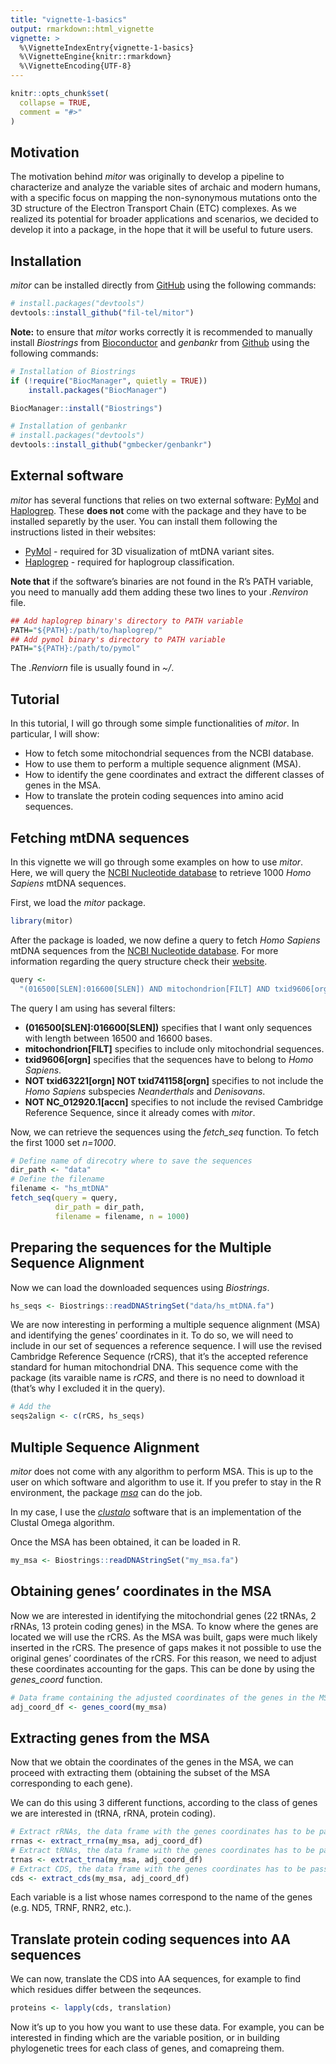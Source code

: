 ```yaml
---
title: "vignette-1-basics"
output: rmarkdown::html_vignette
vignette: >
  %\VignetteIndexEntry{vignette-1-basics}
  %\VignetteEngine{knitr::rmarkdown}
  %\VignetteEncoding{UTF-8}
---
```


```r
knitr::opts_chunk$set(
  collapse = TRUE,
  comment = "#>"
)
```

## Motivation

The motivation behind *mitor* was originally to develop a pipeline to characterize and analyze the variable sites of archaic and modern humans, with a specific focus on mapping the non-synonymous mutations onto the 3D structure of the Electron Transport Chain (ETC) complexes. As we realized its potential for broader applications and scenarios, we decided to develop it into a package, in the hope that it will be useful to future users.

## Installation

*mitor* can be installed directly from [GitHub](https://github.com/) using the following commands:

``` r
# install.packages("devtools")
devtools::install_github("fil-tel/mitor")
```

**Note:** to ensure that *mitor* works correctly it is recommended to manually install *Biostrings* from [Bioconductor](https://www.bioconductor.org/) and *genbankr* from [Github](https://github.com/gmbecker/genbankr) using the following commands:

``` r
# Installation of Biostrings
if (!require("BiocManager", quietly = TRUE))
    install.packages("BiocManager")

BiocManager::install("Biostrings")
```

``` r
# Installation of genbankr
# install.packages("devtools")
devtools::install_github("gmbecker/genbankr")
```

## External software

*mitor* has several functions that relies on two external software: [PyMol](https://www.pymol.org/) and [Haplogrep](https://haplogrep.i-med.ac.at/). These **does not** come with the package and they have to be installed separetly by the user. You can install them following the instructions listed in their websites:

- [PyMol](https://pymol.org/dokuwiki/doku.php?id=installation) - required for 3D visualization of mtDNA variant sites.
- [Haplogrep](https://haplogrep.readthedocs.io/en/latest/installation/) - required for haplogroup classification.

**Note that** if the software's binaries are not found in the R's PATH variable, you need to manually add them adding these two lines to your *.Renviron* file.

``` r
## Add haplogrep binary's directory to PATH variable
PATH="${PATH}:/path/to/haplogrep/"
## Add pymol binary's directory to PATH variable
PATH="${PATH}:/path/to/pymol"
```

The *.Renviorn* file is usually found in *~/*.

## Tutorial

In this tutorial, I will go through some simple functionalities of *mitor*. In particular, I will show:

- How to fetch some mitochondrial sequences from the NCBI database.
- How to use them to perform a multiple sequence alignment (MSA).
- How to identify the gene coordinates and extract the different classes of genes in the MSA.
- How to translate the protein coding sequences into amino acid sequences.  

## Fetching mtDNA sequences

In this vignette we will go through some examples on how to use *mitor*. Here, we will query the [NCBI Nucleotide database](https://www.ncbi.nlm.nih.gov/nucleotide/) to retrieve 1000 *Homo Sapiens* mtDNA sequences.

First, we load the *mitor* package.

```r
library(mitor)
```

After the package is loaded, we now define a query to fetch *Homo Sapiens* mtDNA sequences from the [NCBI Nucleotide database](https://www.ncbi.nlm.nih.gov/nucleotide/). For more information regarding the query structure check their [website](https://www.ncbi.nlm.nih.gov/books/NBK44863/).

```r
query <-
  "(016500[SLEN]:016600[SLEN]) AND mitochondrion[FILT] AND txid9606[orgn] NOT txid63221[orgn] NOT txid741158[orgn] NOT NC_012920.1[accn]" 
```

The query I am using has several filters:

- **(016500[SLEN]:016600[SLEN])** specifies that I want only sequences with length between 16500 and 16600 bases.
- **mitochondrion[FILT]** specifies to include only mitochondrial sequences.
- **txid9606[orgn]** specifies that the sequences have to belong to *Homo Sapiens*.
- **NOT txid63221[orgn] NOT txid741158[orgn]** specifies to not include the *Homo Sapiens* subspecies *Neanderthals* and *Denisovans*.
- **NOT NC_012920.1[accn]** specifies to not include the revised Cambridge Reference Sequence, since it already comes with *mitor*.

Now, we can retrieve the sequences using the *fetch_seq* function. To fetch the first 1000 set *n=1000*.

```r
# Define name of direcotry where to save the sequences
dir_path <- "data"
# Define the filename
filename <- "hs_mtDNA"
fetch_seq(query = query,
          dir_path = dir_path,
          filename = filename, n = 1000)
```

## Preparing the sequences for the Multiple Sequence Alignment
Now we can load the downloaded sequences using *Biostrings*.

```r
hs_seqs <- Biostrings::readDNAStringSet("data/hs_mtDNA.fa")
```

We are now interesting in performing a multiple sequence alignment (MSA) and identifying the genes' coordinates in it. To do so, we will need to include in our set of sequences a reference sequence. I will use the revised Cambridge Reference Sequence (rCRS), that it's the accepted reference standard for human mitochondrial DNA. This sequence come with the package (its varaible name is *rCRS*, and there is no need to download it (that's why I excluded it in the query).

```r
# Add the 
seqs2align <- c(rCRS, hs_seqs)
```

## Multiple Sequence Alignment

*mitor* does not come with any algorithm to perform MSA. This is up to the user on which software and algorithm to use it. If you prefer to stay in the R environment, the package [*msa*](https://www.bioconductor.org/packages/release/bioc/html/msa.html) can do the job.

In my case, I use the [*clustalo*](http://www.clustal.org/omega/) software that is an implementation of the Clustal Omega algorithm.

Once the MSA has been obtained, it can be loaded in R.

```r
my_msa <- Biostrings::readDNAStringSet("my_msa.fa")
```

## Obtaining genes' coordinates in the MSA

Now we are interested in identifying the mitochondrial genes (22 tRNAs, 2 rRNAs, 13 protein coding genes) in the MSA. To know where the genes are located we will use the rCRS. As the MSA was built, gaps were much likely inserted in the rCRS. The presence of gaps makes it not possible to use the original genes' coordinates of the rCRS. For this reason, we need to adjust these coordinates accounting for the gaps. This can be done by using the *genes_coord* function.

```r
# Data frame containing the adjusted coordinates of the genes in the MSA
adj_coord_df <- genes_coord(my_msa)
```


## Extracting genes from the MSA

Now that we obtain the coordinates of the genes in the MSA, we can proceed with extracting them (obtaining the subset of the MSA corresponding to each gene).

We can do this using 3 different functions, according to the class of genes we are interested in (tRNA, rRNA, protein coding).

```r
# Extract rRNAs, the data frame with the genes coordinates has to be passed to the function
rrnas <- extract_rrna(my_msa, adj_coord_df)
# Extract tRNAs, the data frame with the genes coordinates has to be passed to the function
trnas <- extract_trna(my_msa, adj_coord_df)
# Extract CDS, the data frame with the genes coordinates has to be passed to the function
cds <- extract_cds(my_msa, adj_coord_df)
```

Each variable is a list whose names correspond to the name of the genes (e.g. ND5, TRNF, RNR2, etc.).

## Translate protein coding sequences into AA sequences

We can now, translate the CDS into AA sequences, for example to find which residues differ between the seqeunces.

```r
proteins <- lapply(cds, translation)
```


Now it's up to you how you want to use these data. For example, you can be interested in finding which are the variable position, or in building phylogenetic trees for each class of genes, and comapreing them.
